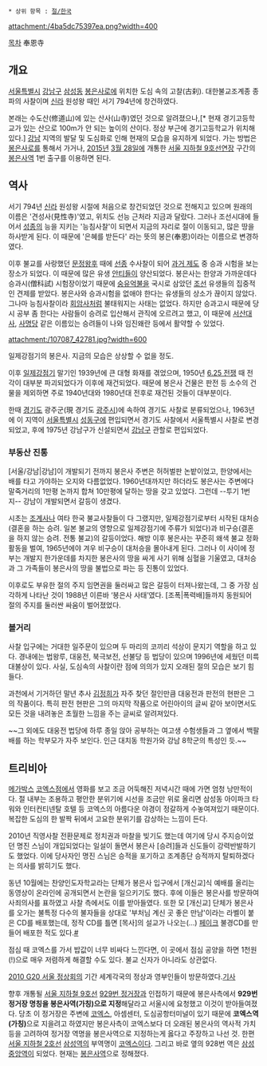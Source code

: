  * 상위 항목 : [[절/한국]]

attachment:/4ba5dc75397ea.png?width=400

[[목차]]
奉恩寺
== 개요 ==
[[서울특별시]] [[강남구]] [[삼성동(서울 강남)|삼성동]] [[봉은사로]]에 위치한 도심 속의 고찰(古刹). 대한불교조계종 종파의 사찰이며 [[신라]] 원성왕 때인 서기 794년에 창건하였다.

본래는 수도산(修道山)에 있는 산사(山寺)였던 것으로 알려졌으나,[* 현재 경기고등학교가 있는 산으로 100m가 안 되는 높이의 산이다. 정상 부근에 경기고등학교가 위치해 있다.] [[서울/강남|강남]] 지역의 발달 및 도심화로 인해 현재의 모습을 유지하게 되었다. 가는 방법은 [[봉은사로]]를 통해서 가거나, [[2015년]] [[3월 28일]]에 개통한 [[서울 지하철 9호선]]연장 구간의 [[봉은사역]] 1번 출구를 이용하면 된다.

== 역사 == 
서기 794년 [[신라]] 원성왕 시절에 처음으로 창건되었던 것으로 전해지고 있으며 원래의 이름은 '견성사(見性寺)'였고, 위치도 선능 근처라 지금과 달랐다. 그러나 조선시대에 들어서 [[성종]]의 능을 지키는 '능침사찰'이 되면서 지금의 자리로 절이 이동되고, 많은 땅을 하사받게 된다. 이 때문에 '은혜를 받든다' 라는 뜻의 봉은(奉恩)이라는 이름으로 변경하였다. 

이후 불교를 사랑했던 [[문정왕후]] 때에 [[선종]] 수사찰이 되어 [[과거 제도]] 중 승과 시험을 보는 장소가 되었다. 이 때문에 많은 유생 [[안티]]들이 양산되었다. 봉은사는 한양과 가까운데다 승과시(僧科試) 시험장이었기 때문에 [[숭유억불]]을 국시로 삼았던 [[조선]] 유생들의 집중적인 견제를 받았다. 봉은사와 승과시험을 없애야 한다는 유생들의 상소가 끊이지 않았다. 그나마 능침사찰이라 [[회암사]]처럼 불태워지는 사태는 없었다. 하지만 승과고시 때문에 당시 공부 좀 한다는 사람들이 승려로 입산해서 관직에 오르려고 했고, 이 때문에 [[서산대사]], [[사명당]] 같은 이름있는 승려들이 나와 임진왜란 등에서 활약할 수 있었다.

attachment:/107087_42781.jpg?width=600

일제강점기의 봉은사. 지금의 모습은 상상할 수 없을 정도.

이후 [[일제강점기]] 말기인 1939년에 큰 대형 화재를 겪었으며, 1950년 [[6.25 전쟁]] 때 전각이 대부분 파괴되었다가 이후에 재건되었다. 때문에 봉은사 건물은 판전 등 소수의 건물을 제외하면 주로 1940년대와 1980년대 전후로 재건된 것들이 대부분이다.

한때 [[경기도]] 광주군(現 경기도 [[광주시]])에 속하여 경기도 사찰로 분류되었으나, 1963년에 이 지역이 [[서울특별시]] [[성동구]]에 편입되면서 경기도 사찰에서 서울특별시 사찰로 변경되었고, 후에 1975년 강남구가 신설되면서 [[강남구]] 관할로 편입되었다.

=== 부동산 진통 ===
[서울/강남|강남]이 개발되기 전까지 봉은사 주변은 허허벌판 논밭이었고, 한양에서는 배를 타고 가야하는 오지와 다름없었다. 1960년대까지만 하더라도 봉은사는 주변에다 말죽거리의 1만평 논까지 합쳐 10만평에 달하는 땅을 갖고 있었다. 그런데 --투기 1번지-- 강남이 개발되면서 갈등이 생겼다.

시초는 [[조계사]]나 여타 한국 불교사찰들이 다 그랬지만, 일제강점기로부터 시작된 대처승(결혼을 하는 승려. 일본 불교의 영향으로 일제강점기에 주류가 되었다)과 비구승(결혼을 하지 않는 승려. 전통 불교)의 갈등이었다. 해방 이후 봉은사는 꾸준히 왜색 불교 정화활동을 벌여, 1965년에야 겨우 비구승이 대처승을 몰아내게 된다. 그러나 이 사이에 정부는 개발지 한가운데를 차지한 봉은사의 땅을 싸게 사기 위해 심혈을 기울였고, 대처승과 그 가족들이 봉은사의 땅을 불법으로 파는 등 진통이 있었다.

이후로도 부유한 절의 주지 임면권을 둘러싸고 많은 갈등이 터져나왔는데, 그 중 가장 심각하게 나타난 것이 1988년 이른바 ‘봉은사 사태’였다. [조폭|폭력배]들까지 동원되어 절의 주지를 둘러싼 싸움이 벌어졌었다.

=== 볼거리 === 
사찰 입구에는 거대한 일주문이 있으며 두 마리의 코끼리 석상이 문지기 역할을 하고 있다. 경내에는 법왕루, 대웅전, 북극보전, 선불당 등 법당이 있으며 1996년에 세웠던 미륵대불상이 있다. 사실, 도심속의 사찰이란 점에 의의가 있지 오래된 절의 모습은 보기 힘들다.

과천에서 기거하던 말년 추사 [[김정희]]가 자주 찾던 절인만큼 대웅전과 판전의 현판은 그의 작품이다. 특히 판전 현판은 그의 마지막 작품으로 어린아이의 글씨 같아 보이면서도 모든 것을 내려놓은 초월한 느낌을 주는 글씨로 알려져있다.

~~그 외에도 대웅전 법당에 하루 종일 앉아 공부하는 여고생 수험생들과 그 옆에서 백팔배를 하는 학부모가 자주 보인다. 인근 대치동 학원가와 강남 8학군의 특성인 듯.~~

== 트리비아 ==
[[메가박스]] [[COEX|코엑스]]점에서 영화를 보고 조금 어둑해진 저녁시간 때에 가면 엄청 낭만적이다. 절 내부는 조용하고 평안한 분위기에 시선을 조금만 위로 올리면 삼성동 아이파크 타워와 인터컨티넨탈 호텔 등 코엑스의 아름다운 야경이 정갈하게 수놓여져있기 때문이다. 복잡한 도심의 한 발짝 뒤에서 고요한 분위기를 감상하는 느낌이 든다. 

2010년 직영사찰 전환문제로 정치권과 마찰을 빚기도 했는데 여기에 당시 주지승이었던 명진 스님이 개입되었다는 일설이 돌면서 봉은사 [승려]들과 신도들이 강력반발하기도 했었다. 이에 당사자인 명진 스님은 승적을 포기하고 조계종단 승적까지 탈퇴하겠다는 의사를 밝히기도 했다. 

동년 10월에는 찬양인도자학교라는 단체가 봉은사 입구에서 [개신교]식 예배를 올리는 동영상이 온라인에 공개되면서 논란을 일으키기도 했다. 후에 이들은 봉은사를 방문하여 사죄의사를 표하였고 사찰 측에서도 이를 받아들였다. 또한 모 [개신교] 단체가 봉은사를 오가는 불특정 다수의 불자들을 상대로 '부처님 계신 곳 좋은 만남'이라는 라벨이 붙은 CD를 배포했는데, 정작 CD를 틀면 [목사]의 설교가 나오는(…) [[거짓말|페이크]] 불경CD를 만들어 배포한 적도 있다.[http://blog.daum.net/church21/5798842 #]

점심 때 코엑스를 가서 밥값이 너무 비싸다 느낀다면, 이 곳에서 점심 공양을 하면 1천원(!)으로 매우 저렴하게 해결할 수도 있다. 불교 신자가 아니라도 상관없다.

[[2010 G20 서울 정상회의]] 기간 세계각국의 정상과 영부인들이 방문하였다.[http://www.bbsi.co.kr/news/news_view.asp?nIdx=481125 기사]

향후 개통될 [[서울 지하철 9호선]] [[코엑스역|929번 정거장]]과 인접하기 때문에 봉은사측에서 '''929번 정거장 명칭을 봉은사역(가칭)으로 지정'''해달라고 서울시에 요청했고 이것이 받아들여졌다. 당초 이 정거장은 주변에 [[COEX|코엑스]], 아셈센터, 도심공항터미널이 있기 때문에 '''코엑스역(가칭)'''으로 지을려고 하였지만 봉은사측이 코엑스보다 더 오래된 봉은사의 역사적 가치 등을 고려하여 정거장 역명을 봉은사역으로 지정하는게 옳다고 주장하고 나선 것. 한편 [[서울 지하철 2호선]] [[삼성역(서울)|삼성역]]의 부역명이 [[COEX|코엑스]]이다. 그리고 바로 옆의 928번 역은 [[삼성중앙역]]이 되었다. 현재는 [http://www.hyunbulnews.com/news/articleView.html?idxno=279219 봉은사역]으로 정해졌다.
